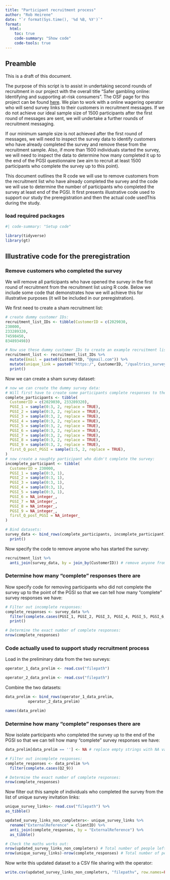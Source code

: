 ---
title: "Participant recruitment process"
author: "Rob Heirene"
date: "`r format(Sys.time(), '%d %B, %Y')`"
format:
  html:
    toc: true
    code-summary: "Show code"
    code-tools: true
---

## Preamble

This is a draft of this document.

The purpose of this script is to assist in undertaking second rounds of recruitment in our project with the overall title "Safer gambling online: Identifying and supporting at-risk consumers". The OSF page for this project can be found [here](https://osf.io/5at3q/). We plan to work with a online wagering operator who will send survey links to their customers in recruitment messages. If we do not achieve our ideal sample size of 1500 participants after the first round of messages are sent, we will undertake a further rounds of recruitment messaging.

If our minimum sample size is not achieved after the first round of messages, we will need to inspect the survey data to identify customers who have already completed the survey and remove these from the recruitment sample. Also, if more than 1500 individuals started the survey, we will need to inspect the data to determine how many completed it up to the end of the PGSI questionnaire (we aim to recruit at least 1500 participants who complete the survey up to this point). 

This document outlines the R code we will use to remove customers from the recruitment list who have already completed the survey and the code we will use to determine the number of participants who completed the survey at least end of the PGSI. It first presents illustrative  code used to support our study the preregistration and then the actual code usedThis during the study.

### load required packages

```{r results = FALSE, message = FALSE}
#| code-summary: "Setup code"

library(tidyverse)
library(gt)
```

## Illustrative code for the preregistration

### Remove customers who completed the survey

We will remove all participants who have opened the survey in the first round of recruitment from the recruitment list using R code. Below we include some code that demonstrates how we will achieve this for illustrative purposes (it will be included in our preregistration).

We first need to create a sham recruitment list:

```{r}
# create dummy customer IDs:
recruitment_list_IDs <- tibble(CustomerID = c(2029030,
230000,
233289320,
74598450,
834893498))

# Now use these dummy customer IDs to create an example recruitment list:
recruitment_list <- recruitment_list_IDs %>% 
  mutate(Email = paste0(CustomerID, "@gmail.com")) %>% 
  mutate(unique_link = paste0("https:/", CustomerID, "/qualtrics_survey_university_of_sydney.com")) %>%
  print()
```

Now we can create a sham survey dataset:
```{r}
# now we can create the dummy survey data:
# Will first have to create some participants complete responses to the PGSI:
complete_participants <- tibble(
  CustomerID = c(2029030, 233289320),
  PGSI_1 = sample(0:3, 2, replace = TRUE),
  PGSI_2 = sample(0:3, 2, replace = TRUE),
  PGSI_3 = sample(0:3, 2, replace = TRUE),
  PGSI_4 = sample(0:3, 2, replace = TRUE),
  PGSI_5 = sample(0:3, 2, replace = TRUE),
  PGSI_6 = sample(0:3, 2, replace = TRUE),
  PGSI_7 = sample(0:3, 2, replace = TRUE),
  PGSI_8 = sample(0:3, 2, replace = TRUE),
  PGSI_9 = sample(0:3, 2, replace = TRUE),
  first_Q_post_PGSI = sample(1:5, 2, replace = TRUE),
)
# now create a naughty participant who didn't complete the survey:
incomplete_participant <- tibble(
  CustomerID = 230000, 
  PGSI_1 = sample(0:3, 1),
  PGSI_2 = sample(0:3, 1),
  PGSI_3 = sample(0:3, 1),
  PGSI_4 = sample(0:3, 1),
  PGSI_5 = sample(0:3, 1),
  PGSI_6 = NA_integer_,
  PGSI_7 = NA_integer_,
  PGSI_8 = NA_integer_,
  PGSI_9 = NA_integer_,
  first_Q_post_PGSI = NA_integer_
)

# Bind datasets:
survey_data <- bind_rows(complete_participants, incomplete_participant) %>% 
  print()

```

Now specify the code to remove anyone who has started the survey:

```{r}
recruitment_list %>% 
  anti_join(survey_data, by = join_by(CustomerID)) # remove anyone from the recruitment list who is present in the survey data

```

### Determine how many "complete" responses there are

Now specify code for removing participants who did not complete the survey up to the point of the PGSI so that we can tell how many "complete" survey responses we have:

```{r}
# Filter out incomplete responses:
complete_responses <- survey_data %>%
  filter(complete.cases(PGSI_1, PGSI_2, PGSI_3, PGSI_4, PGSI_5, PGSI_6, PGSI_7, PGSI_8, PGSI_9)) %>% 
  print()

# Determine the exact number of complete responses:
nrow(complete_responses)

```


### Code actually used to support study recruitment process

Load in the preliminary data from the two surveys:

```{r}

operator_1_data_prelim <- read.csv("filepath")

operator_2_data_prelim <- read.csv("filepath")

```

Combine the two datasets:
```{r}
data_prelim <- bind_rows(operator_1_data_prelim,
          operator_2_data_prelim)

names(data_prelim)
```

### Determine how many "complete" responses there are

Now isolate participants who completed the survey up to the end of the PGSI so that we can tell how many "complete" survey responses we have:

```{r}

data_prelim[data_prelim == ''] <- NA # replace empty strings with NA values so that we can correctly identify incomplete responses

# Filter out incomplete responses:
complete_responses <- data_prelim %>%
  filter(complete.cases(Q2_9))

# Determine the exact number of complete responses:
nrow(complete_responses)

```

Now filter out this sample of individuals who completed the survey from the list of unique survey invitation links:

```{r}

unique_survey_links<- read.csv("filepath") %>%
as_tibble()

updated_survey_links_non_completers<- unique_survey_links %>%
  rename("ExternalReference" = clientID) %>%
  anti_join(complete_responses, by = "ExternalReference") %>%
  as_tibble()

# Check the maths works out:
nrow(updated_survey_links_non_completers) # Total number of people left in the updated survey links dataset
nrow(unique_survey_links)-nrow(complete_responses) # Total number of people in the original survey links dataset minus the number of complete responders
```

Now write this updated dataset to a CSV file sharing with the operator:
```{r}
write.csv(updated_survey_links_non_completers, "filepathv", row.names=FALSE)
```

